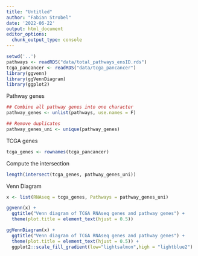 ```yaml
---
title: "Untitled"
author: "Fabian Strobel"
date: '2022-06-22'
output: html_document
editor_options: 
  chunk_output_type: console
---
```


```r
setwd('..')
pathways <- readRDS("data/total_pathways_ensID.rds")
tcga_pancancer <- readRDS("data/tcga_pancancer")
library(ggvenn)
library(ggVennDiagram)
library(ggplot2)
```

Pathway genes
```r
## Combine all pathway genes into one character
pathway_genes <- unlist(pathways, use.names = F)

## Remove duplicates
pathway_genes_uni <- unique(pathway_genes)
```

TCGA genes
```r
tcga_genes <- rownames(tcga_pancancer)
```

Compute the intersection
```r
length(intersect(tcga_genes, pathway_genes_uni))
```
Venn Diagram
```r
x <- list(RNAseq = tcga_genes, Pathways = pathway_genes_uni)

ggvenn(x) + 
  ggtitle("Venn diagram of TCGA RNAseq genes and pathway genes") +
  theme(plot.title = element_text(hjust = 0.5))

ggVennDiagram(x) +
  ggtitle("Venn diagram of TCGA RNAseq genes and pathway genes") +
  theme(plot.title = element_text(hjust = 0.5)) +
  ggplot2::scale_fill_gradient(low="lightsalmon",high = "lightblue2")
```

